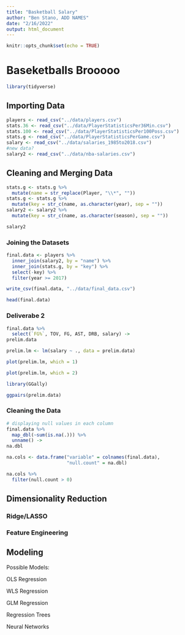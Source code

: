```yaml
---
title: "Basketball Salary"
author: "Ben Stano, ADD NAMES"
date: "2/16/2022"
output: html_document
---
```


```r
knitr::opts_chunk$set(echo = TRUE)
```

# Baseketballs Brooooo

```r
library(tidyverse)
```

## Importing Data

```r
players <- read_csv("../data/players.csv")
stats.36 <- read_csv("../data/PlayerStatisticsPer36Min.csv")
stats.100 <- read_csv("../data/PlayerStatisticsPer100Poss.csv")
stats.g <- read_csv("../data/PlayerStatisticsPerGame.csv")
salary <- read_csv("../data/salaries_1985to2018.csv")
#new data?
salary2 <- read_csv("../data/nba-salaries.csv")
```

## Cleaning and Merging Data

```r
stats.g <- stats.g %>%
  mutate(name = str_replace(Player, "\\*", ""))
stats.g <- stats.g %>%
  mutate(key = str_c(name, as.character(year), sep = ""))
salary2 <- salary2 %>%
  mutate(key = str_c(name, as.character(season), sep = ""))

salary2
```

### Joining the Datasets

```r
final.data <- players %>%
  inner_join(salary2, by = "name") %>%
  inner_join(stats.g, by = "key") %>%
  select(-key) %>%
  filter(year >= 2017)

write_csv(final.data, "../data/final_data.csv")

head(final.data)
```
### Deliverabe 2

```r
final.data %>%
  select(`FG%`, TOV, FG, AST, DRB, salary) ->
prelim.data

prelim.lm <- lm(salary ~ ., data = prelim.data)

plot(prelim.lm, which = 1)

plot(prelim.lm, which = 2)
```

```r
library(GGally)

ggpairs(prelim.data)
```

### Cleaning the Data

```r
# displaying null values in each column
final.data %>%
  map_dbl(~sum(is.na(.))) %>%
  unname() ->
na.dbl

na.cols <- data.frame("variable" = colnames(final.data),
                      "null.count" = na.dbl)

na.cols %>%
  filter(null.count > 0)
```


## Dimensionality Reduction

### Ridge/LASSO

### Feature Engineering

## Modeling

Possible Models:

OLS Regression

WLS Regression

GLM Regression

Regression Trees

Neural Networks



